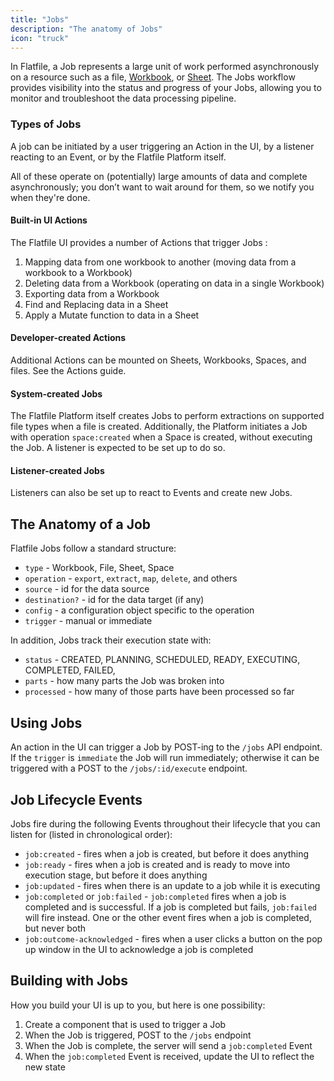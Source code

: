 ```yaml
---
title: "Jobs"
description: "The anatomy of Jobs"
icon: "truck"
---
```


In Flatfile, a Job represents a large unit of work performed asynchronously on a resource
such as a file, <Tooltip tip="Analogous to a database...">[Workbook](../concepts/workbooks)</Tooltip>,
or <Tooltip tip="A collection of fields...">[Sheet](../blueprint/overview#terms)</Tooltip>.
The Jobs workflow provides visibility into the status and progress of your Jobs,
allowing you to monitor and troubleshoot the data processing pipeline.

### Types of Jobs

A job can be initiated by a user triggering an Action in the UI, by a listener reacting to an Event, or by the Flatfile Platform itself.

All of these operate on (potentially) large amounts of data and complete asynchronously;
you don’t want to wait around for them, so we notify you when they're done.

#### Built-in UI Actions

The Flatfile UI provides a number of Actions that trigger Jobs :
1. Mapping data from one workbook to another (moving data from a workbook to a Workbook)
2. Deleting data from a Workbook (operating on data in a single Workbook)
3. Exporting data from a Workbook
4. Find and Replacing data in a Sheet
5. Apply a Mutate function to data in a Sheet

#### Developer-created Actions

Additional Actions can be mounted on Sheets, Workbooks, Spaces, and files. See the Actions guide.

#### System-created Jobs
The Flatfile Platform itself creates Jobs to perform extractions on supported file types when a file is created.
Additionally, the Platform initiates a Job with operation `space:created` when a Space is created, without executing the Job. A listener is expected to be set up to do so.

#### Listener-created Jobs
Listeners can also be set up to react to Events and create new Jobs. 



## The Anatomy of a Job

Flatfile Jobs follow a standard structure:

- `type` - Workbook, File, Sheet, Space
- `operation` - `export`, `extract`, `map`, `delete`, and others
- `source` - id for the data source
- `destination?` - id for the data target (if any)
- `config` - a configuration object specific to the operation
- `trigger` - manual or immediate

In addition, Jobs track their execution state with:

- `status` - CREATED, PLANNING, SCHEDULED, READY, EXECUTING, COMPLETED, FAILED,
- `parts` - how many parts the Job was broken into
- `processed` - how many of those parts have been processed so far

## Using Jobs

An action in the UI can trigger a Job by POST-ing to the `/jobs` API endpoint.
If the `trigger` is `immediate` the Job will run immediately;
otherwise it can be triggered with a POST to the `/jobs/:id/execute` endpoint.

## Job Lifecycle Events

Jobs fire during the following Events throughout their lifecycle that you can listen for (listed in chronological order):

- `job:created` - fires when a job is created, but before it does anything
- `job:ready` - fires when a job is created and is ready to move into execution stage, but before it does anything
- `job:updated` - fires when there is an update to a job while it is executing
- `job:completed` or `job:failed` - `job:completed` fires when a job is completed and is successful. If a job is completed but fails, `job:failed` will fire instead. One or the other event fires when a job is completed, but never both
- `job:outcome-acknowledged` - fires when a user clicks a button on the pop up window in the UI to acknowledge a job is completed

## Building with Jobs

How you build your UI is up to you, but here is one possibility:

1. Create a component that is used to trigger a Job
2. When the Job is triggered, POST to the `/jobs` endpoint
3. When the Job is complete, the server will send a `job:completed` Event
4. When the `job:completed` Event is received, update the UI to reflect the new state
